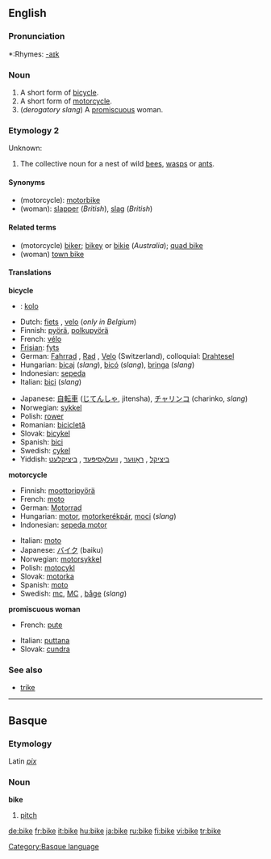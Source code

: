 ==English==

===Pronunciation===
*:Rhymes: [[Rhymes:English:-aɪk|-aɪk]]

===Noun===
{{en-noun}}

#A short form of [[bicycle]].
#A short form of [[motorcycle]].
#(''derogatory slang'') A [[promiscuous]] woman.

===Etymology 2===
Unknown:

{{en-noun}}
# The collective noun for a nest of wild [[bees]], [[wasps]] or [[ants]].

====Synonyms====
*(motorcycle): [[motorbike]]
*(woman): [[slapper]] (''British''), [[slag]] (''British'')

====Related terms====
*(motorcycle) [[biker]]; [[bikey]] or [[bikie]] (''Australia''); [[quad bike]]
*(woman) [[town bike]]

====Translations====

'''bicycle'''
<!--Add short forms only, if possible-->
{{top}}
*{{subst:cz}}: [[kolo]] {{n}}
*Dutch: [[fiets]] {{m}}, [[velo]] {{m}} (''only in Belgium'')
*Finnish: [[pyörä]], [[polkupyörä]]
*French: [[vélo]] {{m}}
*[[Frisian]]: [[fyts]]
*German: [[Fahrrad]] {{n}}, [[Rad#German|Rad]] {{n}}, [[Velo]] {{n}} (Switzerland), colloquial: [[Drahtesel]]
*Hungarian: [[bicaj]] (''slang''), [[bicó]] (''slang''), [[bringa]] (''slang'')
*Indonesian: [[sepeda]]
*Italian: [[bici]] (''slang'') {{f}} <!-- this is the full form and so is not equivalent to "bike": [[bicicletta]] {{f}}-->
{{mid}}
*Japanese: [[自転車]] ([[じてんしゃ]], jitensha), [[チャリンコ]] (charinko, ''slang'')
*Norwegian: [[sykkel]]
*Polish: [[rower]] {{m}}
*Romanian: [[bicicletă]] {{f}}
*Slovak: [[bicykel]] {{m}}
*Spanish: [[bici]] {{f}}
*Swedish: [[cykel]] {{c}} 
*Yiddish: [[ביציקל]] {{m}}, [[ראָווער]] {{m}}, [[וועלאָסיפּעד]] {{m}}, [[ביציקלעט]] {{m}}
{{bottom}}

'''motorcycle'''
{{top}}
*Finnish: [[moottoripyörä]]
*French: [[moto#French|moto]] {{f}}
*German: [[Motorrad]] {{n}}
*Hungarian: [[motor]], [[motorkerékpár]], [[moci]] (''slang'')
*Indonesian: [[sepeda motor]]
{{mid}}
*Italian: [[moto#Italian|moto]] {{f}}
*Japanese: [[バイク]] (baiku)
*Norwegian: [[motorsykkel]] {{m}}
*Polish: [[motocykl]] {{m}}
*Slovak: [[motorka#Slovak|motorka]] {{f}}
*Spanish: [[moto#Spanish|moto]] {{f}}
*Swedish: [[mc]], [[MC]] {{c}}, [[båge]] {{c}} (''slang'')
{{bottom}}

'''promiscuous woman'''
{{top}}
*French: [[pute]] {{f}}
{{mid}}
*Italian: [[puttana]] {{f}}
*Slovak: [[cundra]] {{f}}
{{bottom}}

===See also===
*[[trike]]

----

==Basque==
===Etymology===
Latin ''[[pix]]''
===Noun===
'''bike'''

# [[pitch]]

[[Category:Basque language]]

[[de:bike]]
[[fr:bike]]
[[it:bike]]
[[hu:bike]]
[[ja:bike]]
[[ru:bike]]
[[fi:bike]]
[[vi:bike]]
[[tr:bike]]